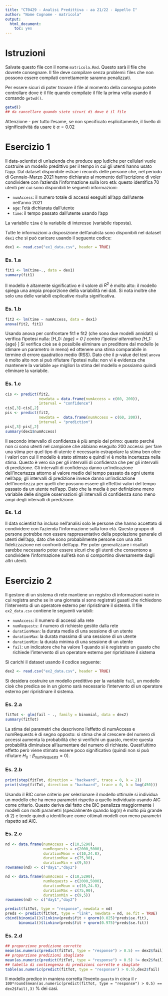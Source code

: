 ```yaml
---
title: "CT0429 - Analisi Predittiva - aa 21/22 - Appello I"
author: "Nome Cognome - matricola"
output: 
  html_document: 
    toc: yes
---
```


# Istruzioni

Salvate questo file con il nome `matricola.Rmd`. Questo sarà il file che dovrete consegnare. Il file deve compilare senza problemi: files che non possono essere compilati correttamente saranno penalizzati. 


Per essere sicuri di poter trovare il file al momento della consegna potete controllare dove è il file quando compilate il file la prima volta usando il comando `getwd()`. 

```r
getwd()
## da cancellare quando siete sicuri di dove è il file
```


Attenzione - per tutto l'esame, se non specificato esplicitamente, il livello di significatività da usare è $\alpha = 0.02$


# Esercizio 1

Il data-scientist di un'azienda che produce app ludiche per cellulari vuole costruire un modello predittivo per il tempo in cui gli utenti hanno usato l'app. Dal dataset disponibile estrae i records delle persone che, nel periodo di Gennaio-Marzo 2021 hanno dichiarato al momento dell'iscrizione di voler condividere con l'azienda l'informazione sulla loro età: questo identifica 70 utenti per cui sono disponibili le seguenti informazioni: 

* `numAccess`: il numero totale di accessi eseguiti all'app dall'utente nell'anno 2021
* `age`: l'età dichiarata dall'utente
* `time`: il tempo passato dall'utente usando l'app 

La variabile `time` è la variabile di interesse (variabile risposta). 

Tutte le informazioni a disposizione dell'analista sono disponibili nel dataset `dex1` che si può caricare usando il seguente codice: 

```r
dex1 <- read.csv("ex1_data.csv", header = TRUE)
```

### Es. 1.a 


```r
fit1 <- lm(time~., data = dex1)
summary(fit1)
```

Il modello è altamente significativo e il valore di $R^2$ è molto alto: il modello spiega una ampia proporzione della variabilità nei dati. Si nota inoltre che solo una delle variabili esplicative risulta significativa. 


### Es. 1.b 


```r
fit2 <- lm(time ~ numAccess, data = dex1)
anova(fit2, fit1)
```

Usando anova per confrontare fit1 e fit2 (che sono due modelli annidati) si verifica l'ipotesi nulla: \[H_0: \beta_{age} = 0 \]
contro l'ipotesi alternativa 
\[H_1: \beta_{age} \neq 0 \]
Si verifica cioè se è possibile eliminare un predittore dal modello (e stimare un parametro in meno) ed ottenere una stima comparabile in termine di errore quadratico medio (RSS). 
Dato che il p-value del test `anova` è molto alto non si può rifiutare l'ipotesi nulla: non vi è evidenza che mantenere la variabile `age` migliori la stima del modello e possiamo quindi eliminare la variabile. 

### Es. 1.c



```r
cis <- predict(fit2, 
               newdata = data.frame(numAccess = c(60, 200)),
               interval = "confidence")
cis[,3]-cis[,2]
pis <- predict(fit2, 
               newdata =  data.frame(numAccess = c(60, 200)),
               interval = "prediction")
pis[,3]-pis[,2]
summary(dex1$numAccess)
```


Il secondo intervallo di confidenza è più ampio del primo: questo perché non ci sono utenti nel campione che abbiano eseguito 200 accessi: per fare una stima per quel tipo di utente è necessario estrapolare la stima ben oltre i valori con cui il modello è stato stimato e quindi vi è molta incertezza nella stima. 
Questo è vero sia per gli intervalli di confidenza che per gli intervalli di predizione. 
Gli intervalli di confidenza danno un'indicazione dell'incertezza attorno al valore medio del tempo passato da ogni utente nell'app; gli intervalli di predizione invece danno un'indicazione dell'incertezza per quelli che possono essere gli effettivi valori del tempo passato da un utente nell'app. Dato che la media è per definizione meno variabile delle singole osservazioni gli intervalli di confidenza sono meno ampi degli intervalli di predizione.  


### Es. 1.d



Il data scientist ha incluso nell'analisi solo le persone che hanno accettato di condividere con l'azienda l'informazione sulla loro età. Questo gruppo di persone potrebbe non essere rappresentativo della popolazione generale di utenti dell'app, dato che sono probabilmente persone con una alta fidelizzazione nei confronti dell'app. Per poter generalizzare i risultati sarebbe necessario poter essere sicuri che gli utenti che consentono a condividere l'informazione sull'età non si comportino diversamente dagli altri utenti. 


# Esercizio 2

Il gestore di un sistema di rete mantiene un registro di informazioni varie in cui registra anche se in una giornata si sono registrati guasti che richiedono l'intervento di un operatore esterno per ripristinare il sistema. Il file `ex2_data.csv` contiene le seguenti variabili: 


* `numAccess`: il numero di accessi alla rete
* `numRequests`: il numero di richieste gestite dalla rete
* `durationMean`: la durata media di una sessione di un utente
* `durationMax`: la durata massima di una sessione di un utente 
* `durationMin`: la durata minima di una sessione di un utente
* `fail`: un indicatore che ha valore 1 quando si è registrato un guasto che richiede l'intervento di un operatore esterno per ripristinare il sistema 

Si carichi il dataset usando il codice seguente:  

```r
dex2 <- read.csv("ex2_data.csv", header = TRUE)
```

Si desidera costruire un modello predittivo per la variabile `fail`, un modello cioè che predica se in un giorno sarà necessario l'intervento di un operatore esterno per ripristinare il sistema. 

### Es. 2.a 


```r
fitTot <- glm(fail ~ ., family = binomial, data = dex2)
summary(fitTot)
```


La stima dei parametri che descrivono l'effetto di numAccess e numRequests è di segno opposto: si stima che al crescere del numero di accessi aumenta la probabilità che si verifichi un guasto, mentre questa probabilità diminuisce all'aumentare del numero di richieste. Quest'ultimo effetto però viene stimato essere poco significativo (quindi non si può rifiutare $H_0: \beta_{numRequests} = 0$).  


### Es. 2.b



```r
print(step(fitTot, direction = "backward", trace = 0, k = 2))
print(step(fitTot, direction = "backward", trace = 0, k = log(450)))
```

Usando il BIC come criterio per selezionare il modello ottimale si individua un modello che ha meno parametri rispetto a quello individuato usando AIC come criterio. Questo deriva dal fatto che BIC penalizza maggiormente i modelli con molti parametri (specialmente quando log(n) è molto più grande di 2) e tende quindi a identificare come ottimali modelli con meno parametri rispetto ad AIC. 


### Es. 2.c 


```r
nd <- data.frame(numAccess = c(10,5290), 
                 numRequests = c(2000,5000), 
                 durationMean = c(10,24.8), 
                 durationMax = c(75,90), 
                 durationMin = c(9,5))
rownames(nd) <- c("day1","day2")
```

```r
nd <- data.frame(numAccess = c(10,5290), 
                 numRequests = c(2000,5000), 
                 durationMean = c(10,24.8), 
                 durationMax = c(75,90), 
                 durationMin = c(9,5))
rownames(nd) <- c("day1","day2")
```


```r
predict(fitTot, type = "response", newdata = nd)
preds <- predict(fitTot, type = "link", newdata = nd, se.fit = TRUE)
cbind(binomial()$linkinv(preds$fit + qnorm(0.025)*preds$se.fit),
      binomial()$linkinv(preds$fit + qnorm(0.975)*preds$se.fit))
```


### Es. 2.d


```r
## proporzione predizione corrette
mean(as.numeric(predict(fitTot, type = "response") > 0.5) == dex2$fail)
## proporzione predizioni sbagliate
mean(as.numeric(predict(fitTot, type = "response") > 0.5) != dex2$fail)
## tabella di contiengenza di predizioni corrette e sbaglate
table(as.numeric(predict(fitTot, type = "response") > 0.5),dex2$fail)
```

Il modello predice in maniera corretta l'evento `guasto` in circa il `r 100*round(mean(as.numeric(predict(fitTot, type = "response") > 0.5) == dex2$fail),3)` \% dei casi. 

